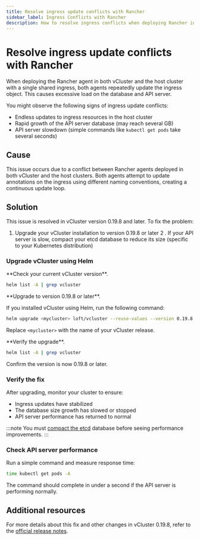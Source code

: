```yaml
---
title: Resolve ingress update conflicts with Rancher
sidebar_label: Ingress Conflicts with Rancher
description: How to resolve ingress conflicts when deploying Rancher in both vCluster and the host cluster.
---
```



# Resolve ingress update conflicts with Rancher

When deploying the Rancher agent in both vCluster and the host cluster with a single shared ingress, both agents repeatedly update the ingress object. This causes excessive load on the database and API server.

You might observe the following signs of ingress update conflicts:

- Endless updates to ingress resources in the host cluster
- Rapid growth of the API server database (may reach several GB)
- API server slowdown (simple commands like `kubectl get pods` take several seconds)

## Cause

This issue occurs due to a conflict between Rancher agents deployed in both vCluster and the host clusters. Both agents attempt to update annotations on the ingress using different naming conventions, creating a continuous update loop.

## Solution

This issue is resolved in vCluster version 0.19.8 and later. To fix the problem:

1. Upgrade your vCluster installation to version 0.19.8 or later
2
. If your API server is slow, compact your etcd database to reduce its size (specific to your Kubernetes distribution)

### Upgrade vCluster using Helm

<Flow id="upgrade-vcluster">
<Step>
**Check your current vCluster version**.

```bash
helm list -A | grep vcluster
```
</Step>

<Step>
**Upgrade to version 0.19.8 or later**.

If you installed vCluster using Helm, run the following command:

```bash
helm upgrade <mycluster> loft/vcluster --reuse-values --version 0.19.8
```

Replace `<mycluster>` with the name of your vCluster release.
</Step>

<Step>
**Verify the upgrade**.

```bash
helm list -A | grep vcluster
```

Confirm the version is now 0.19.8 or later.
</Step>
</Flow>

### Verify the fix

After upgrading, monitor your cluster to ensure:

- Ingress updates have stabilized
- The database size growth has slowed or stopped
- API server performance has returned to normal

:::note
You must [compact the etcd](./etcd-compaction) database before seeing performance improvements.
:::

### Check API server performance

Run a simple command and measure response time:

```bash
time kubectl get pods -A
```

The command should complete in under a second if the API server is performing normally.

## Additional resources

For more details about this fix and other changes in vCluster 0.19.8, refer to the [official release notes](https://github.com/loft-sh/vcluster/releases/tag/v0.19.8).